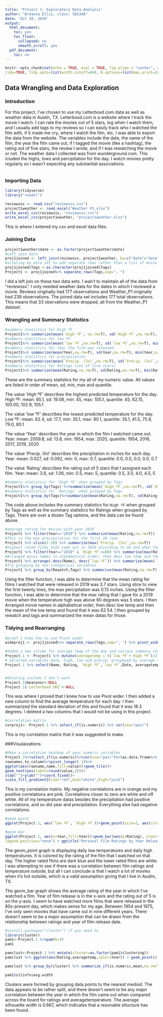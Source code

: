 ```yaml
---
title: 'Project 1: Exploratory Data Analysis'
author: "Breanna Ellis, class: SDS348"
date: 'Oct 18, 2020'
output:
  html_document:
    toc: yes
    toc_float:
      collapsed: no
      smooth_scroll: yes
  pdf_document:
    toc: no
---
```


```r
knitr::opts_chunk$set(echo = TRUE, eval = TRUE, fig.align = "center", warning = F, message = F,
tidy=TRUE, tidy.opts=list(width.cutoff=60), R.options=list(max.print=100))
```

## Data Wrangling and Data Exploration

### Introduction
For this project, I've chosen to use my Letterboxd.com data as well as weather data in Austin, TX. Letterboxd.com is a website where I track the movie I watch. I can rate the movies out of 5 stars, log when I watch them, and I usually add tags to my reviews so I can easily track who I watched the film with, if it made me cry, where I watch the film, etc. I was able to export the data from the website. The variables include the date, the name of the film, the year the film came out, if I tagged the movie (like a hashtag), the rating out of five stars, the review I wrote, and if I was rewatching the movie or not. The weather data I collected was from wunderground.com. This icluded the highs, lows and percipitation for the day. I watch movies pretty regularly so I wasn't expecting any substantial associations.



```r

```


### Importing Data


```r
library(tidyverse)
library("readxl")
```
    
```r
reviewsss <- read.csv("reviewsss.csv")
project1weather <- read_excel("Weather P1.xlsx")
write_excel_csv(reviewsss, "reviewsss.csv")
write_excel_csv(project1weather, "project1weather.xlsx")


```
This is where I entered my csv and excel data files.
    
    
### Joining Data

```r
project1weather$date <- as.factor(project1weather$date)
#Left join data
proj1joined <- left_join(reviewsss, project1weather, by=c("Date"="date"))
#altering my data set to add separate rows rather than a list of movie Tags.
proj1joined$Tags <-as.character(proj1joined$Tags)
Project1 <- proj1joined%>% separate_rows(Tags,sep=", ")


```
I did a left join on these two data sets. I wan't to maintain all of the data from "reviewsss". I only needed weather data for the dates in which I reviewed a movie. Reviews originally had 177 observations and Weather_P1 originally had 239 observations. The joined data set includes 177 total observations. This means that 33 obervations were dropped, all from the Weather_P1 dataset.


### Wrangling and Summary Statistics 

 
```r
#summary statistics for High ºF
Project1%>% summarize(mean(`High ºF`, na.rm=T), sd(`High ºF`,na.rm=T), min(`High ºF`,na.rm=T), max(`High ºF`,na.rm=T),quantile(`High ºF`,na.rm=T))
#summary statistics for low ºF
Project1%>% summarize(mean(`low ºF`,na.rm=T), sd(`low ºF`,na.rm=T), min(`low ºF`,na.rm=T), max(`low ºF`,na.rm=T),quantile(`low ºF`,na.rm=T))
#summary statistics for Year the film was released
Project1%>% summarize(mean(Year,na.rm=T), sd(Year,na.rm=T), min(Year,na.rm=T), max(Year,na.rm=T),quantile(Year,na.rm=T))
#summary statistics for precipitation
Project1%>% summarize(mean(`Precip. (In)`,na.rm=T), sd(`Precip. (In)`,na.rm=T), min(`Precip. (In)`,na.rm=T), max(`Precip. (In)`,na.rm=T),quantile(`Precip. (In)`,na.rm=T))
#summary statistics for Ratings (out of five stars)
Project1%>% summarize(mean(Rating,na.rm=T), sd(Rating,na.rm=T), min(Rating,na.rm=T), max(Rating,na.rm=T),quantile(Rating,na.rm=T))

```
 These are the summary statistics for my all of my numeric value.
 All values are listed in order of mean, sd, min, max and quantile.
 
 The value 'High ºF' describes the highest predicted temperature for the day.
 High ºF: mean: 85.1, sd: 19.08, min: 45, max: 105.1, quantile: 45, 62.15, 100.00, 102.9, 105.1
 
 The value 'low ºF' describes the lowest predicted temperature for the day.
Low ºF: mean: 62.4, sd: 17.7, min: 35.1, max: 80.1, quantile: 35.1, 41.5, 75.9, 79.0, 80.1

The value 'Year' describes the year in which the film I watched came out.
Year: mean: 2009.8, sd: 13.8, min: 1954, max: 2020, quantile: 1954, 2016, 2017, 2019, 2020

The value 'Precip. (In)' describes the precipitation in inches for each day. 
Year: mean: 0.027, sd: 0.092, min: 0, max: 0.7, quantile: 0.0, 0.0, 0.0, 0.0, 0.7

The value 'Rating' describes the rating out of 5 stars that I assigned each film.
Year: mean: 3.6, sd: 1.06, min: 0.5, max: 5, quantile: 0.5, 3.0, 4.0, 4.5, 5

 
```r

#Summary statistics for `High ºF` when grouped by Tags
Project1%>% group_by(Tags) %>%summarize(mean(`High ºF`,na.rm=T), sd(`High ºF`,na.rm=T), min(`High ºF`,na.rm=T), max(`High ºF`,na.rm=T),quantile(`High ºF`,na.rm=T))
#Summary statistics for `Ratings` when grouped by Tags
Project1%>% group_by(Tags)%>%summarize(mean(Rating,na.rm=T), sd(Rating,na.rm=T), min(Rating,na.rm=T), max(Rating,na.rm=T),quantile(Rating,na.rm=T))


```
 The code above includes the summary statistics for `High ºF` when grouped by Tags as well as the summary statistics for Ratings when grouped by Tags. There are over a dozen Tag options, and the data can be found above. 
 
 
```r
#average rating for movies with year 2019
Project1 %>% filter(Year=="2019") %>% summarize(mean(Rating,na.rm=T))
#This is the max precipitation for the first 20 rows
Project1 %>% slice(1:20) %>% summarize(max(`Precip. (In)`,na.rm=T))
#highest rated films that came out in 2019 according to me and when the high temp was greater than 60 degrees!
Project1 %>% filter(Year=="2019" & `High ºF`>=60) %>% summarise(max(Rating, na.rm=T))
#Arranged movie names in alphabetical order, then desc low temp and then the mean of the low temp
Project1 %>% arrange(-desc(Name), desc(`low ºF`)) %>% summarize(mean(`low ºF`,na.rm=T))
#Try grouping by two categorical veriables
Project1 %>% group_by(Rewatch,Tags) %>% summarise(mean(Rating,na.rm=T))

```
Using the filter function, I was able to determine that the mean rating for films I watched that were released in 2019 was 3.7 stars. Using slice to view the first twenty lines, the max percipitation was 0.13 inches. Using the filter function, I was able to determine that the max rating that I gave for a 2019 movie when the temperature high was above 60 degrees was 5 stars. I then Arranged movie names in alphabetical order, then desc low temp and then the mean of the low temp and found that it was 62.54. I then grouped by rewatch and tags and summarized the mean datas for those.
 
 
### Tidying and Rearranging 
```r
#proof I know how to use Pivot wider
wideproj1 <- proj1joined%>% separate_rows(Tags,sep=", ") %>% pivot_wider(names_from="Tags", values_from="Name")

#Added a new column for average temp of the day and various summary stats
Project.1 <- Project1 %>% mutate(averagetemp = ((`low ºF`+`High ºF`)/2))
# Selected variables date, high, low and precip, groupbyed by average temp and then summarized the min rating
Project.1 %>% select(Name, Rating, `High ºF`,`low ºF`,Date, averagetemp) %>% summarize(sd(averagetemp,na.rm=T))


#deleting coulums I don't want
Project.1$meanyear<-NULL
Project.1$`Letterboxd URI`<-NULL
```
This was where I proved that I knew how to use Pivot wider. I then added a new column to find the average temperature for each day. I then summarized the standard deviation of this and found that it was 18.3 degrees. I deleted a two columns that I would not be using in this project.

```r

#correlation matrix
corproj1<- Project.1 %>% select_if(is.numeric) %>% cor(use="pair")
```
This is my correlation matrix that it was suggested to make.


###Visulaizations
```r
#Make a correlation heatmap of your numeric variables
Project.1%>%select_if(is.numeric)%>%cor(use="pair")%>%as.data.frame%>%
rownames_to_column%>%pivot_longer(-1)%>%
ggplot(aes(rowname,name,fill=value))+geom_tile()+
geom_text(aes(label=round(value,2)))+
xlab("")+ylab("")+coord_fixed()+
scale_fill_gradient2(low="red",mid="white",high="pink")
```
This is my correlation matrix. My negative correlations are in orange and my positive correlations are pink. Correlations closer to zero are white and off white. All of my temperature datas besides the precipitation had positive correlations, and so did year and precipitation. Everything else had negative correlations.    
    
```r

#geom point
ggplot(Project.1, aes(`low ºF`, `High ºF`))+geom_point(size=2, aes(color=Rating)) + scale_color_gradient(low="white", high="blue") + ggtitle("Daily Temperatures and Film Rating")+xlab("Daily Low Temp (F)")+ylab("Daily High Temp (F)")

#geom bar
ggplot(Project.1, aes(x=Year,fill=Year))+geom_bar(aes(y=Rating), stat="summary", fun=mean) + theme(axis.text.x = element_text(angle=45, hjust=1),
legend.position="none") + ggtitle("Personal Film Ratings by Year Released")+xlab("Year of Film Release")+ylab("Rating out of 5")
```
The geom_point graph is displaying daily low temperatures and daily high temperatures. It is colored by the rating of the film that I watched on that day. The higher rated films are dark blue and the lower rated films are white. I was attempting to see if there was a correlation between film ratings and temperature outside, but all I can conclude is that I watch a lot of movies when it's hot outside, which is a valid assumption giving that I live in Austin, TX. 

The geom_bar graph shows the average rating of the year in which I've watched a film. Year of film release is in the x-axis and the rating out of 5 is on the y-axis. I seem to have watched more films that were released in the 80s-present day, which makes sense for my age. Between 1954 and 1975, I've only seen movies that have came out in nine different years. There doesn't seem to be a major assumption that can be drawn from the relationship between ratings and year of film release date. 
    

```r
#install.packages("cluster") if you need to
library(cluster)
pam1<-Project.1 %>%pam(k=3)
pam1

pamclust<-Project.1 %>% mutate(cluster=as.factor(pam1$clustering))
pamclust %>% ggplot(aes(Rating,averagetemp,color=Year)) + geom_point()

pamclust %>% group_by(cluster) %>% summarize_if(is.numeric,mean,na.rm=T)

pam1$silinfo$avg.width

```
Clusters were formed by grouping data points to the nearest medoid. The data appears to be rather split, and there doesn't seem to be any major correlation between the year in which the film came out when compared across the board for ratings and averagetemperature. The average silhouette width is 0.667, which indicates that a resonable sttucture has been found.


<P style="page-break-before: always">
\newpage
    






